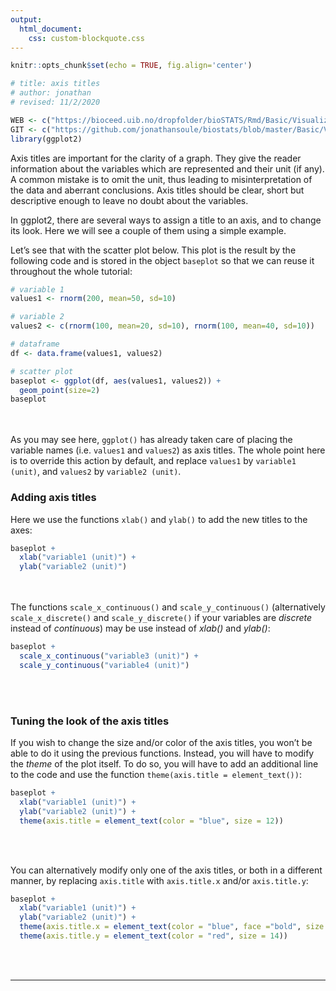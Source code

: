 ```yaml
---
output:
  html_document:
    css: custom-blockquote.css
--- 
```


```r
knitr::opts_chunk$set(echo = TRUE, fig.align='center')

# title: axis titles
# author: jonathan
# revised: 11/2/2020 

WEB <- c("https://bioceed.uib.no/dropfolder/bioSTATS/Rmd/Basic/Visualizing/Essential/axis-title.html")
GIT <- c("https://github.com/jonathansoule/biostats/blob/master/Basic/Visualizing/Essential/axis-title.Rmd")
library(ggplot2)
```
Axis titles are important for the clarity of a graph. They give the reader information about the variables which are represented and their unit (if any). A common mistake is to omit the unit, thus leading to misinterpretation of the data and aberrant conclusions. Axis titles should be clear, short but descriptive enough to leave no doubt about the variables.

In ggplot2, there are several ways to assign a title to an axis, and to change its look. Here we will see a couple of them using a simple example.

Let’s see that with the scatter plot below. This plot is the result by the following code and is stored in the object `baseplot` so that we can reuse it throughout the whole tutorial:

```r
# variable 1
values1 <- rnorm(200, mean=50, sd=10) 

# variable 2
values2 <- c(rnorm(100, mean=20, sd=10), rnorm(100, mean=40, sd=10))

# dataframe
df <- data.frame(values1, values2)

# scatter plot
baseplot <- ggplot(df, aes(values1, values2)) +
  geom_point(size=2) 
baseplot
```
<br/><br/>
As you may see here, `ggplot()` has already taken care of placing the variable names (i.e. `values1` and `values2`) as axis titles. The whole point here is to override this action by default, and replace `values1` by `variable1 (unit)`, and `values2` by `variable2 (unit)`.


### Adding axis titles

Here we use the functions `xlab()` and `ylab()` to add the new titles to the axes:

```r
baseplot +
  xlab("variable1 (unit)") +
  ylab("variable2 (unit)")
```
<br/><br/>
The functions `scale_x_continuous()` and `scale_y_continuous()` (alternatively `scale_x_discrete()` and `scale_y_discrete()` if your variables are *discrete* instead of *continuous*) may be use instead of *xlab()* and *ylab()*:

```r
baseplot +
  scale_x_continuous("variable3 (unit)") +
  scale_y_continuous("variable4 (unit)")
```
<br/><br/>

### Tuning the look of the axis titles

If you wish to change the size and/or color of the axis titles, you won’t be able to do it using the previous functions. Instead, you will have to modify the *theme* of the plot itself. To do so, you will have to add an additional line to the code and use the function `theme(axis.title = element_text())`:

```r
baseplot +
  xlab("variable1 (unit)") +
  ylab("variable2 (unit)") +
  theme(axis.title = element_text(color = "blue", size = 12))
```
<br/><br/>

You can alternatively modify only one of the axis titles, or both in a different manner, by replacing `axis.title` with `axis.title.x` and/or `axis.title.y`:

```r
baseplot +
  xlab("variable1 (unit)") +
  ylab("variable2 (unit)") +
  theme(axis.title.x = element_text(color = "blue", face ="bold", size = 12)) +
  theme(axis.title.y = element_text(color = "red", size = 14))
```

<br/><br/>


***
<!-- UNCOMMENT TO ACTIVATE
Get the Rmarkdown file corresponding to this page on [GitHub](`r GIT`){target="_blank"}.
-->
